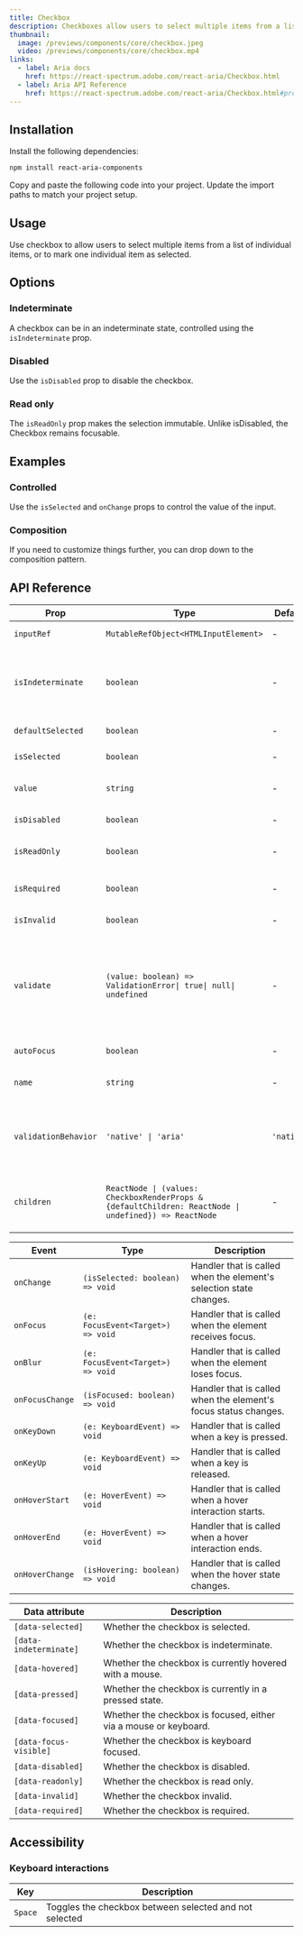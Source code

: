 ```yaml
---
title: Checkbox
description: Checkboxes allow users to select multiple items from a list of individual items, or to mark one individual item as selected.
thumbnail:
  image: /previews/components/core/checkbox.jpeg
  video: /previews/components/core/checkbox.mp4
links:
  - label: Aria docs
    href: https://react-spectrum.adobe.com/react-aria/Checkbox.html
  - label: Aria API Reference
    href: https://react-spectrum.adobe.com/react-aria/Checkbox.html#props
---
```


<ComponentPreview name="demos/components/core/checkbox/default" />

## Installation

<Steps>
  <Step>Install the following dependencies:</Step>

```bash
npm install react-aria-components
```

  <Step>Copy and paste the following code into your project.</Step>
  <ComponentSource name="components/core/default/checkbox/checkbox" />
  <Step>Update the import paths to match your project setup.</Step>
</Steps>

## Usage

Use checkbox to allow users to select multiple items from a list of individual items, or to mark one individual item as selected.

## Options

### Indeterminate

A checkbox can be in an indeterminate state, controlled using the `isIndeterminate` prop.

<ComponentPreview name="demos/components/core/checkbox/indeterminate" />

### Disabled

Use the `isDisabled` prop to disable the checkbox.

<ComponentPreview name="demos/components/core/checkbox/disabled" />

### Read only

The `isReadOnly` prop makes the selection immutable. Unlike isDisabled, the Checkbox remains focusable.

<ComponentPreview name="demos/components/core/checkbox/read-only" />

## Examples

### Controlled

Use the `isSelected` and `onChange` props to control the value of the input.

<ComponentPreview name="demos/components/core/checkbox/controlled" />

### Composition

If you need to customize things further, you can drop down to the composition pattern.

<ComponentPreview name="demos/components/core/checkbox/composition" />

## API Reference

| Prop                 | Type                                                                                                  | Default    | Description                                                                                                                                                                                                                           |
| -------------------- | ----------------------------------------------------------------------------------------------------- | ---------- | ------------------------------------------------------------------------------------------------------------------------------------------------------------------------------------------------------------------------------------- |
| `inputRef`           | `MutableRefObject<HTMLInputElement>`                                                                  | -          | A ref for the HTML input element.                                                                                                                                                                                                     |
| `isIndeterminate`    | `boolean`                                                                                             | -          | Indeterminism is presentational only. The indeterminate visual representation remains regardless of user interaction.                                                                                                                 |
| `defaultSelected`    | `boolean`                                                                                             | -          | Whether the element should be selected (uncontrolled).                                                                                                                                                                                |
| `isSelected`         | `boolean`                                                                                             | -          | Whether the element should be selected (controlled).                                                                                                                                                                                  |
| `value`              | `string`                                                                                              | -          | The value of the input element, used when submitting an HTML form.                                                                                                                                                                    |
| `isDisabled`         | `boolean`                                                                                             | -          | Whether the input is disabled.                                                                                                                                                                                                        |
| `isReadOnly`         | `boolean`                                                                                             | -          | Whether the input can be selected but not changed by the user.                                                                                                                                                                        |
| `isRequired`         | `boolean`                                                                                             | -          | Whether user input is required on the input before form submission.                                                                                                                                                                   |
| `isInvalid`          | `boolean`                                                                                             | -          | Whether the input value is invalid.                                                                                                                                                                                                   |
| `validate`           | `(value: boolean) => ValidationError\| true\| null\| undefined`                                       | -          | A function that returns an error message if a given value is invalid. Validation errors are displayed to the user when the form is submitted if validationBehavior="native". For realtime validation, use the isInvalid prop instead. |
| `autoFocus`          | `boolean`                                                                                             | -          | Whether the element should receive focus on render.                                                                                                                                                                                   |
| `name`               | `string`                                                                                              | -          | The name of the input element, used when submitting an HTML                                                                                                                                                                           |
| `validationBehavior` | `'native' \| 'aria'`                                                                                  | `'native'` | Whether to use native HTML form validation to prevent form submission when the value is missing or invalid, or mark the field as required or invalid via ARIA.                                                                        |
| `children`           | `ReactNode \| (values: CheckboxRenderProps & {defaultChildren: ReactNode \| undefined}) => ReactNode` | -          | The children of the component. A function may be provided to alter the children based on component state.                                                                                                                             |

| Event           | Type                              | Description                                                        |
| --------------- | --------------------------------- | ------------------------------------------------------------------ |
| `onChange`      | `(isSelected: boolean) => void`   | Handler that is called when the element's selection state changes. |
| `onFocus`       | `(e: FocusEvent<Target>) => void` | Handler that is called when the element receives focus.            |
| `onBlur`        | `(e: FocusEvent<Target>) => void` | Handler that is called when the element loses focus.               |
| `onFocusChange` | `(isFocused: boolean) => void`    | Handler that is called when the element's focus status changes.    |
| `onKeyDown`     | `(e: KeyboardEvent) => void`      | Handler that is called when a key is pressed.                      |
| `onKeyUp`       | `(e: KeyboardEvent) => void`      | Handler that is called when a key is released.                     |
| `onHoverStart`  | `(e: HoverEvent) => void`         | Handler that is called when a hover interaction starts.            |
| `onHoverEnd`    | `(e: HoverEvent) => void`         | Handler that is called when a hover interaction ends.              |
| `onHoverChange` | `(isHovering: boolean) => void`   | Handler that is called when the hover state changes.               |

| Data attribute         | Description                                                      |
| ---------------------- | ---------------------------------------------------------------- |
| `[data-selected]`      | Whether the checkbox is selected.                                |
| `[data-indeterminate]` | Whether the checkbox is indeterminate.                           |
| `[data-hovered]`       | Whether the checkbox is currently hovered with a mouse.          |
| `[data-pressed]`       | Whether the checkbox is currently in a pressed state.            |
| `[data-focused]`       | Whether the checkbox is focused, either via a mouse or keyboard. |
| `[data-focus-visible]` | Whether the checkbox is keyboard focused.                        |
| `[data-disabled]`      | Whether the checkbox is disabled.                                |
| `[data-readonly]`      | Whether the checkbox is read only.                               |
| `[data-invalid]`       | Whether the checkbox invalid.                                    |
| `[data-required]`      | Whether the checkbox is required.                                |

## Accessibility

### Keyboard interactions

| Key     | Description                                            |
| ------- | ------------------------------------------------------ |
| `Space` | Toggles the checkbox between selected and not selected |
